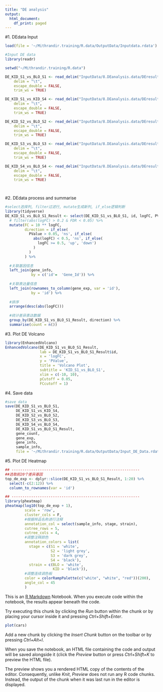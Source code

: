 ```yaml
---
title: "DE analysis"
output:
  html_document:
    df_print: paged
---
```

#1. DEdata Input
```r
load(file = '~/Mithrandir.training/R.data/OutputData/Inputdata.rdata')

#Input DE data
library(readr)

setwd("~/Mithrandir.training/R.data")

DE_KID_S1_vs_BLO_S1 <- read_delim("InputData/8.DEanalysis.data/DEresults/genes.counts.matrix.KID_S1_vs_BLO_S1.edgeR.DE_results", 
    delim = "\t", 
    escape_double = FALSE, 
    trim_ws = TRUE)

DE_KID_S1_vs_KID_S4 <- read_delim("InputData/8.DEanalysis.data/DEresults/genes.counts.matrix.KID_S1_vs_KID_S4.edgeR.DE_results", 
    delim = "\t", 
    escape_double = FALSE, 
    trim_ws = TRUE)

DE_KID_S2_vs_BLO_S2 <- read_delim("InputData/8.DEanalysis.data/DEresults/genes.counts.matrix.KID_S2_vs_BLO_S2.edgeR.DE_results", 
    delim = "\t", 
    escape_double = FALSE, 
    trim_ws = TRUE)

DE_KID_S3_vs_BLO_S3 <- read_delim("InputData/8.DEanalysis.data/DEresults/genes.counts.matrix.KID_S3_vs_BLO_S3.edgeR.DE_results", 
    delim = "\t", 
    escape_double = FALSE, 
    trim_ws = TRUE)

DE_KID_S4_vs_BLO_S4 <- read_delim("InputData/8.DEanalysis.data/DEresults/genes.counts.matrix.KID_S4_vs_BLO_S4.edgeR.DE_results", 
    delim = "\t", 
    escape_double = FALSE, 
    trim_ws = TRUE)

   
```
#2. DEdata process and summarise
```r

#select选择列, filter过滤行, mutate生成新列, if_else逻辑判断
library(tidyverse)
DE_KID_S1_vs_BLO_S1_Result <- select(DE_KID_S1_vs_BLO_S1, id, logFC, PValue, FDR) %>%
  # filter(abs(logFC) > 0.2 & FDR < 0.05) %>% 
  mutate(FC = 10 ** logFC, 
         direction = if_else(
           PValue > 0.05, 'ns', if_else(
             abs(logFC) < 0.5, 'ns', if_else(
               logFC >= 0.5, 'up', 'down')
             )
           )
         ) %>%
  
  #关联基因信息
  left_join(gene_info, 
            by = c('id'=  'Gene_Id')) %>%
  
  #关联表达量信息
  left_join(rownames_to_column(gene_exp, var = 'id'),
            by = 'id') %>%
  
  #排序
  arrange(desc(abs(logFC))) 
  
  #统计差异表达数据
  group_by(DE_KID_S1_vs_BLO_S1_Result, direction) %>%
  summarise(count = n())

```

#3. Plot DE Volcano
```r
library(EnhancedVolcano)
EnhancedVolcano(DE_KID_S1_vs_BLO_S1_Result,
                lab = DE_KID_S1_vs_BLO_S1_Result$id,
                x = 'logFC',
                y = 'PValue',
                title = 'Volcano Plot',
                subtitle = 'KID_S1_vs_BLO_S1',
                xlim = c(-10, 10),
                pCutoff = 0.05,
                FCcutoff = 1)
```

#4. Save data
```r
#save data
save(DE_KID_S1_vs_BLO_S1, 
     DE_KID_S1_vs_KID_S4, 
     DE_KID_S2_vs_BLO_S2, 
     DE_KID_S3_vs_BLO_S3, 
     DE_KID_S4_vs_BLO_S4,
     DE_KID_S1_vs_BLO_S1_Result,
     gene_count,
     gene_exp,
     gene_info,
     sample_info,
     file = '~/Mithrandir.training/R.data/OutputData/Input_DE_Data.rdata')
```


#5. Plot DE Heatmap

```r
## -----------------------------------------------------------
##选取前20个差异基因
top_de_exp <- dplyr::slice(DE_KID_S1_vs_BLO_S1_Result, 1:20) %>%
  select(-c(2:12)) %>%
  column_to_rownames(var = 'id')

## -----------------------------------------------------------
library(pheatmap)
pheatmap(log10(top_de_exp + 1),
         scale = 'row',
         cluster_cols = F,
         #根据样品名称进行注释
         annotation_col = select(sample_info, stage, strain),
         cutree_rows = 5, 
         cutree_cols = 4,
         #调整注释颜色
         annotation_colors = list(
           stage = c(S1 = 'white', 
                     S2 = 'light grey',
                     S3 = 'dark grey', 
                     S4 = 'black'),
           strain = c(BLO = 'white',
                      KID = 'black')),
         #调整连续调色板
         color = colorRampPalette(c("white", "white", "red"))(200),
         angle_col = 45
         )


```











This is an [R Markdown](http://rmarkdown.rstudio.com) Notebook. When you execute code within the notebook, the results appear beneath the code. 

Try executing this chunk by clicking the *Run* button within the chunk or by placing your cursor inside it and pressing *Ctrl+Shift+Enter*. 

```r
plot(cars)
```

Add a new chunk by clicking the *Insert Chunk* button on the toolbar or by pressing *Ctrl+Alt+I*.

When you save the notebook, an HTML file containing the code and output will be saved alongside it (click the *Preview* button or press *Ctrl+Shift+K* to preview the HTML file).

The preview shows you a rendered HTML copy of the contents of the editor. Consequently, unlike *Knit*, *Preview* does not run any R code chunks. Instead, the output of the chunk when it was last run in the editor is displayed.
